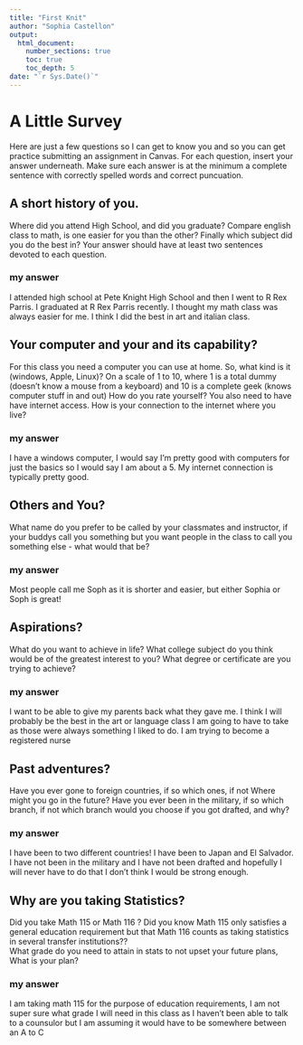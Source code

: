 ```yaml
---
title: "First Knit"
author: "Sophia Castellon"
output: 
  html_document:
    number_sections: true
    toc: true
    toc_depth: 5
date: "`r Sys.Date()`"   
---     
```


# A Little Survey

Here are just a few questions so I can get to know you and so you can get practice submitting an assignment in Canvas.  For each question, insert your answer underneath. Make sure each answer is at the minimum a complete sentence with correctly spelled words and correct puncuation. 

## A short history of you.  
Where did you attend High School, and did you graduate? Compare english class to math, is one easier for you than the other? Finally which subject did you do the best in? Your answer should have at least two sentences devoted to each question.  
  
### my answer     
 
 I attended high school at Pete Knight High School and then I went to R Rex Parris. I graduated at R Rex Parris recently. I thought my math class was always easier for me. I think I did the best in art and italian class.  

     


## Your computer and your and its capability?  
 For this class  you need a computer you can use at home.  So, what kind is it (windows, Apple, Linux)?  On a scale of 1 to 10, where 1 is a total dummy (doesn't know a mouse from a keyboard) and 10 is a complete geek (knows computer stuff in and out) How do you rate yourself?  You also need to have have internet access. How is your connection to the internet where you live?

### my answer   
 
 I have a windows computer, I would say I'm pretty good with computers for just the basics so I would say I am about a 5. My internet connection is typically pretty good.  
   

## Others and You?   
What name do you prefer to be called by your classmates and instructor, if your buddys call you something but you want people in the class to call you something else - what would that be? 

### my answer     

 Most people call me Soph as it is shorter and easier, but either Sophia or Soph is great! 
   
 




## Aspirations?   
What do you want to achieve in life?  What college subject do you think would be of the greatest interest to you? What degree or certificate are you trying to achieve?

### my answer     
 
  I want to be able to give my parents back what they gave me. I think I will probably be the best in the art or language class I am going to have to take as those were always something I liked to do. I am trying to become a registered nurse 
   
 




## Past adventures?  
Have you ever gone to foreign countries, if so which ones, if not Where might you go in the future?  Have you ever been in the military, if so which branch, if not which branch would you choose if you got drafted, and why?

### my answer     

 I have been to two different countries! I have been to Japan and El Salvador. I have not been in the military and I have not been drafted and hopefully I will never have to do that I don't think I would be strong enough.  
   
  




## Why are you taking Statistics?  
Did you take Math 115 or Math 116 ?  Did you know Math 115 only satisfies a general education requirement but that Math 116 counts as taking statistics in several transfer institutions??  
What grade do you need to attain in stats to not upset your future plans, What is your plan?  
 

### my answer     
 
 I am taking math 115 for the purpose of education requirements, I am not super sure what grade I will need in this class as I haven't been able to talk to a counsulor but I am assuming it would have to be somewhere between an A to C  
   
 






  




